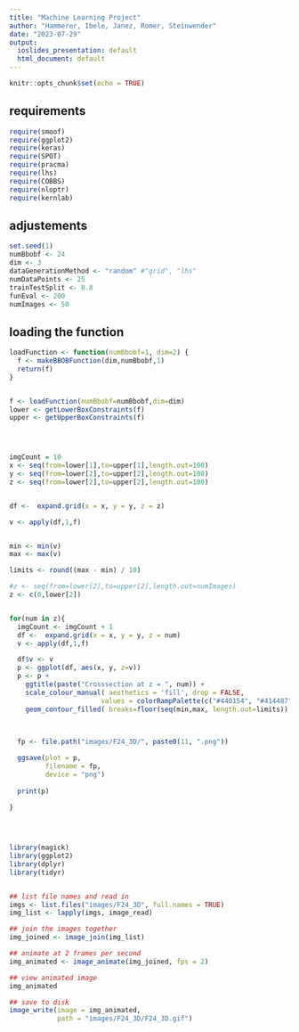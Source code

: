 ```yaml
---
title: "Machine Learning Project"
author: "Hammerer, Ibele, Janez, Romer, Steinwender"
date: "2023-07-29"
output:
  ioslides_presentation: default
  html_document: default
---
```


```r
knitr::opts_chunk$set(echo = TRUE)
```

## requirements

```r
require(smoof)
require(ggplot2)
require(keras)
require(SPOT)
require(pracma)
require(lhs)
require(COBBS)
require(nloptr)
require(kernlab)

```

## adjustements

```r

set.seed(1)
numBbobf <- 24
dim <- 3
dataGenerationMethod <- "random" #"grid", "lhs"
numDataPoints <- 25
trainTestSplit <- 0.8
funEval <- 200
numImages <- 50


```

## loading the function

```r

loadFunction <- function(numBbobf=1, dim=2) {
  f <- makeBBOBFunction(dim,numBbobf,1)
  return(f)
}


f <- loadFunction(numBbobf=numBbobf,dim=dim)
lower <- getLowerBoxConstraints(f)
upper <- getUpperBoxConstraints(f)




imgCount = 10
x <- seq(from=lower[1],to=upper[1],length.out=100)
y <- seq(from=lower[2],to=upper[2],length.out=100)
z <- seq(from=lower[2],to=upper[2],length.out=100)


df <-  expand.grid(x = x, y = y, z = z)

v <- apply(df,1,f)


min <- min(v)
max <- max(v)

limits <- round((max - min) / 10)


```





```r

#z <- seq(from=lower[2],to=upper[2],length.out=numImages)
z <- c(0,lower[2])


for(num in z){
  imgCount <- imgCount + 1
  df <-  expand.grid(x = x, y = y, z = num)
  v <- apply(df,1,f)

  df$v <- v
  p <- ggplot(df, aes(x, y, z=v))
  p <- p + 
    ggtitle(paste("Crosssection at z = ", num)) +
    scale_colour_manual( aesthetics = 'fill', drop = FALSE,
                       values = colorRampPalette(c("#440154", "#414487", "#2a788e", "#22a884", "#7ad151", "#fde725"))(limits) ) +
    geom_contour_filled( breaks=floor(seq(min,max, length.out=limits)) )

  
  
  fp <- file.path("images/F24_3D/", paste0(11, ".png"))

  ggsave(plot = p, 
         filename = fp, 
         device = "png")
  
  print(p)
  
}
  




```

```r

library(magick)
library(ggplot2)
library(dplyr)
library(tidyr)


## list file names and read in
imgs <- list.files("images/F24_3D", full.names = TRUE)
img_list <- lapply(imgs, image_read)

## join the images together
img_joined <- image_join(img_list)

## animate at 2 frames per second
img_animated <- image_animate(img_joined, fps = 2)

## view animated image
img_animated

## save to disk
image_write(image = img_animated,
            path = "images/F24_3D/F24_3D.gif")






```


